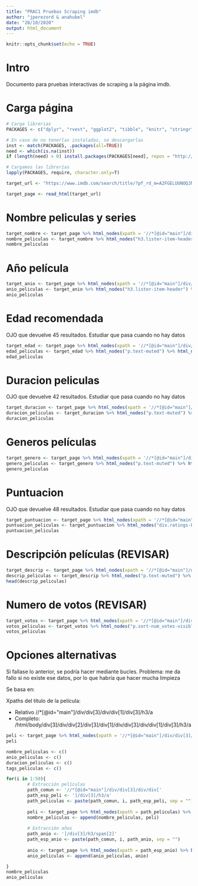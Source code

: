 ```yaml
---
title: "PRAC1 Pruebas Scraping imdb"
author: "jperezord & anahubel"
date: "28/10/2020"
output: html_document
---
```


```r
knitr::opts_chunk$set(echo = TRUE)
```

# Intro

Documento para pruebas interactivas de scraping a la página imdb.

# Carga página

```r
# Carga librerias
PACKAGES <- c("dplyr", "rvest", "ggplot2", "tibble", "knitr", "stringr")

# En caso de no tenerlas instaladas, se descargarlas
inst <- match(PACKAGES, .packages(all=TRUE))
need <- which(is.na(inst))
if (length(need) > 0) install.packages(PACKAGES[need], repos = "http://cran.us.r-project.org")

# Cargamos las librerías
lapply(PACKAGES, require, character.only=T)
```


```r
target_url <- "https://www.imdb.com/search/title/?pf_rd_m=A2FGELUUNOQJNL&pf_rd_p=b9121fa8-b7bb-4a3e-8887-aab822e0b5a7&pf_rd_r=2QJ4PXH016X1D5KXRN0K&pf_rd_s=right-6&pf_rd_t=15506&pf_rd_i=moviemeter&ref_=chtmvm_gnr_21&genres=thriller&explore=title_type,genres"

target_page <- read_html(target_url)
```



# Nombre peliculas y series

```r

target_nombre <- target_page %>% html_nodes(xpath = '//*[@id="main"]/div/div[3]/div/div/div')
nombre_peliculas <- target_nombre %>% html_nodes("h3.lister-item-header") %>% html_nodes("a") %>% html_text()
nombre_peliculas
```

# Año película

```r
target_anio <- target_page %>% html_nodes(xpath = '//*[@id="main"]/div/div[3]/div/div/div')
anio_peliculas <- target_anio %>% html_nodes("h3.lister-item-header") %>% html_nodes("span.lister-item-year") %>% html_text()
anio_peliculas
```


# Edad recomendada

OJO que devuelve 45 resultados. Estudiar que pasa cuando no hay datos

```r

target_edad <- target_page %>% html_nodes(xpath = '//*[@id="main"]/div/div[3]/div/div/div')
edad_peliculas <- target_edad %>% html_nodes("p.text-muted") %>% html_nodes("span.certificate") %>% html_text()
edad_peliculas
```


# Duracion peliculas

OJO que devuelve 42 resultados. Estudiar que pasa cuando no hay datos

```r

target_duracion <- target_page %>% html_nodes(xpath = '//*[@id="main"]/div/div[3]/div/div/div')
duracion_peliculas <- target_duracion %>% html_nodes("p.text-muted") %>% html_nodes("span.runtime") %>% html_text()
duracion_peliculas
```

# Generos películas

```r
target_genero <- target_page %>% html_nodes(xpath = '//*[@id="main"]/div/div[3]/div/div/div')
genero_peliculas <- target_genero %>% html_nodes("p.text-muted") %>% html_nodes("span.genre") %>% html_text()
genero_peliculas
```

# Puntuacion

OJO que devuelve 48 resultados. Estudiar que pasa cuando no hay datos

```r
target_puntuacion <- target_page %>% html_nodes(xpath = '//*[@id="main"]/div/div[3]/div/div/div')
puntuacion_peliculas <- target_puntuacion %>% html_nodes("div.ratings-bar") %>% html_nodes("div.inline-block") %>% html_nodes("strong") %>% html_text()
puntuacion_peliculas
```




# Descripción películas (REVISAR)


```r
target_descrip <- target_page %>% html_nodes(xpath = '//*[@id="main"]/div/div[3]/div/div/div')
descrip_peliculas <- target_descrip %>% html_nodes("p.text-muted") %>% html_nodes("span.genre") %>% html_text()
head(descrip_peliculas)
```


# Numero de votos (REVISAR)

```r
target_votos <- target_page %>% html_nodes(xpath = '//*[@id="main"]/div/div[3]/div/div/div')
votos_peliculas <- target_votos %>% html_nodes("p.sort-num_votes-visible") %>% html_nodes("span") %>% html_text()
votos_peliculas
```




# Opciones alternativas

Si fallase lo anterior, se podría hacer mediante bucles.
Problema: me da fallo si no existe ese datos, por lo que habría que hacer mucha limpieza

Se basa en:

Xpaths del titulo de la película:

* Relativo //*[@id="main"]/div/div[3]/div/div[1]/div[3]/h3/a
* Completo: /html/body/div[3]/div/div[2]/div[3]/div[1]/div/div[3]/div/div[1]/div[3]/h3/a

```r
peli <- target_page %>% html_nodes(xpath = '//*[@id="main"]/div/div[3]/div/div[1]/div[3]/h3/a') %>% html_text()
peli
```


```r
nombre_peliculas <- c()
anio_peliculas <- c()
duracion_peliculas <- c()
tags_peliculas <- c()

for(i in 1:50){
        # Extracción películas
        path_comun <- '//*[@id="main"]/div/div[3]/div/div['
        path_esp_peli <- ']/div[3]/h3/a'
        path_peliculas <- paste(path_comun, i, path_esp_peli, sep = "")
        
        peli <- target_page %>% html_nodes(xpath = path_peliculas) %>% html_text()
        nombre_peliculas <- append(nombre_peliculas, peli)
        
        # Extracción años
        path_anio <- ']/div[3]/h3/span[2]'
        path_esp_anio <- paste(path_comun, i, path_anio, sep = "")
        
        anio <- target_page %>% html_nodes(xpath = path_esp_anio) %>% html_text()
        anio_peliculas <- append(anio_peliculas, anio)

}
nombre_peliculas
anio_peliculas
```



